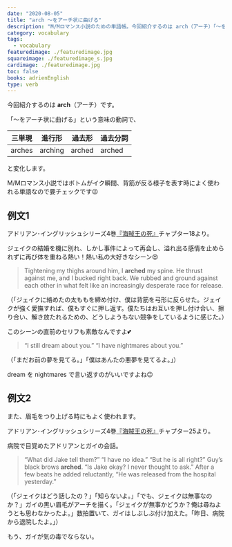 ```yaml
---
date: "2020-08-05"
title: "arch ～をアーチ状に曲げる"
description: "M/Mロマンス小説のための単語帳。今回紹介するのは arch（アーチ）「～をアーチ状に曲げる」という意味の動詞です。"
category: vocabulary
tags:
  - vocabulary
featuredimage: ./featuredimage.jpg
squareimage: ./featuredimage_s.jpg
cardimage: ./featuredimage.jpg
toc: false
books: adrienEnglish
type: verb
---
```



今回紹介するのは __arch__（アーチ）です。  

「～をアーチ状に曲げる」という意味の動詞で、

|三単現|進行形|過去形|過去分詞|
|---|---|---|---|
|arches|arching|arched|arched|

と変化します。

M/Mロマンス小説ではボトムがイク瞬間、背筋が反る様子を表す時によく使われる単語なので要チェックです😉

## 例文1

アドリアン･イングリッシュシリーズ4巻[『海賊王の死』](https://amzn.to/30jfc1F)チャプター18より。

ジェイクの結婚を機に別れ、しかし事件によって再会し、溢れ出る感情を止められずに再び体を重ねる熱い！熱い私の大好きなシーン😍

<Blockquote srcName="Death of a Pirate King (The Adrien English Mysteries #4)" srcURL="https://amzn.to/2EB40VA" book>
Tightening my thighs around him, I <strong>arched</strong> my spine. He thrust against me, and I bucked right back. We rubbed and ground against each other in what felt like an increasingly desperate race for release.
</Blockquote>

<p className="translation">（「ジェイクに絡めたの太ももを締め付け、僕は背筋を弓形に反らせた。ジェイクが強く愛撫すれば、僕もすぐに押し返す。僕たちはお互いを押し付け合い、擦り合い、解き放たれるための、どうしようもない競争をしているように感じた。）</p>

このシーンの直前のセリフも素敵なんですよ💕

<Blockquote srcName="Death of a Pirate King (The Adrien English Mysteries #4)" srcURL="https://amzn.to/2EB40VA" book>
“I still dream about you.” “I have nightmares about you.”
</Blockquote>

<p className="translation">（「まだお前の夢を見てる。」「僕はあんたの悪夢を見てるよ。」）</p>

dream を nightmares で言い返すのがいいですよね😉

## 例文2

また、眉毛をつり上げる時にもよく使われます。

アドリアン･イングリッシュシリーズ4巻[『海賊王の死』](https://amzn.to/30jfc1F)チャプター25より。

病院で目覚めたアドリアンとガイの会話。

<Blockquote srcName="Death of a Pirate King (The Adrien English Mysteries #4)" srcURL="https://amzn.to/2EB40VA" book>
“What did Jake tell them?” “I have no idea.” “But he is all right?” Guy’s black brows <strong>arched</strong>. “Is Jake okay? I never thought to ask.” After a few beats he added reluctantly, “He was released from the hospital yesterday.”
</Blockquote>

<p className="translation">（「ジェイクはどう話したの？」「知らないよ。」「でも、ジェイクは無事なのか？」ガイの黒い眉毛がアーチを描く。「ジェイクが無事かどうか？俺は尋ねようとも思わなかったよ。」数拍置いて、ガイはしぶしぶ付け加えた。「昨日、病院から退院したよ。」）</p>

もう、ガイが気の毒でならない。

<VocabularyFooter book="deathOfAPirateKing" />

